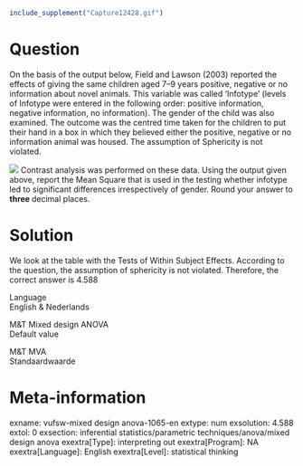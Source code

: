 ```r
include_supplement("Capture12428.gif")
```

Question
========
On the basis of the output below, Field and Lawson (2003) reported the
effects of giving the same children aged 7–9 years positive, negative or
no information about novel animals. This variable was called 'Infotype'
(levels of Infotype were entered in the following order: positive
information, negative information, no information). The gender of the
child was also examined. The outcome was the centred time taken for the
children to put their hand in a box in which they believed either the
positive, negative or no information animal was housed. The assumption
of Sphericity is not violated.  
  
![](Capture12428.gif)
Contrast analysis was performed on these data. Using the output given
above, report the Mean Square that is used in the testing whether
infotype led to significant differences irrespectively of gender. Round
your answer to **three **decimal places.


Solution
========





We look at the table with the Tests of Within Subject Effects. According
to the question, the assumption of sphericity is not violated.
Therefore, the correct answer is 4.588





Language  
English & Nederlands

M&T Mixed design ANOVA  
Default value

M&T MVA  
Standaardwaarde

Meta-information
================
exname: vufsw-mixed design anova-1065-en
extype: num
exsolution: 4.588
extol: 0
exsection: inferential statistics/parametric techniques/anova/mixed design anova
exextra[Type]: interpreting out
exextra[Program]: NA
exextra[Language]: English
exextra[Level]: statistical thinking

